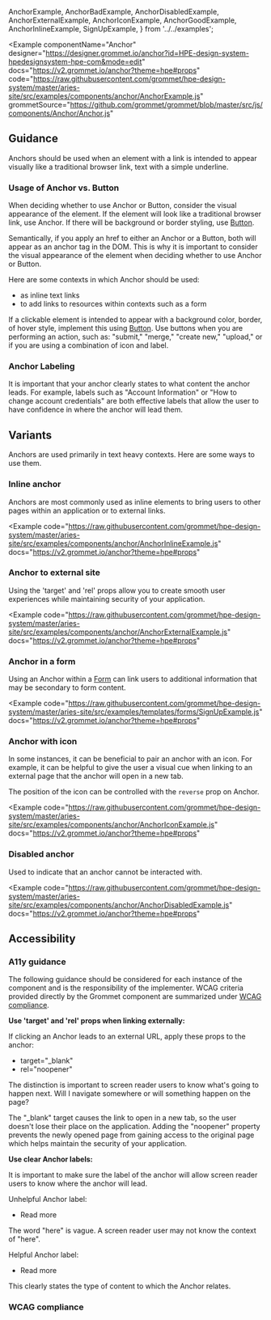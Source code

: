   AnchorExample,
  AnchorBadExample,
  AnchorDisabledExample,
  AnchorExternalExample,
  AnchorIconExample,
  AnchorGoodExample,
  AnchorInlineExample,
  SignUpExample,
} from '../../examples';

<Example
  componentName="Anchor"
  designer="https://designer.grommet.io/anchor?id=HPE-design-system-hpedesignsystem-hpe-com&mode=edit"
  docs="https://v2.grommet.io/anchor?theme=hpe#props"
  code="https://raw.githubusercontent.com/grommet/hpe-design-system/master/aries-site/src/examples/components/anchor/AnchorExample.js"
  grommetSource="https://github.com/grommet/grommet/blob/master/src/js/components/Anchor/Anchor.js"
>
  <AnchorExample />
</Example>

## Guidance

Anchors should be used when an element with a link is intended to appear visually like a traditional browser link, text with a simple underline.

### Usage of Anchor vs. Button

When deciding whether to use Anchor or Button, consider the visual appearance of the element. If the element will look like a traditional browser link, use Anchor. If there will be background or border styling, use [Button](/components/button).

Semantically, if you apply an href to either an Anchor or a Button, both will appear as an anchor tag in the DOM. This is why it is important to consider the visual appearance of the element when deciding whether to use Anchor or Button.

Here are some contexts in which Anchor should be used:

- as inline text links
- to add links to resources within contexts such as a form

If a clickable element is intended to appear with a background color, border, of hover style, implement this using [Button](/components/button). Use buttons when you are performing an action, such as: "submit," "merge," "create new," "upload," or if you are using a combination of icon and label.

### Anchor Labeling

It is important that your anchor clearly states to what content the anchor leads. For example, labels such as "Account Information" or "How to change account credentials" are both effective labels that allow the user to have confidence in where the anchor will lead them.

<BestPracticeGroup>
  <Example
    height="none"
    bestPractice={{
      type: 'do',
      message:
        'Use label text that is descriptive about where the anchor will lead the user.',
    }}
  >
    <AnchorGoodExample />
  </Example>
  <Example
    height="none"
    bestPractice={{
      type: 'dont',
      message: `Use vague text like "Click here" because it doesn't provide meaning to users that rely on screen readers.`,
    }}
  >
    <AnchorBadExample />
  </Example>
</BestPracticeGroup>

## Variants

Anchors are used primarily in text heavy contexts. Here are some ways
to use them.

### Inline anchor

Anchors are most commonly used as inline elements to bring users to other pages within an application or to external links.

<Example
  code="https://raw.githubusercontent.com/grommet/hpe-design-system/master/aries-site/src/examples/components/anchor/AnchorInlineExample.js"
  docs="https://v2.grommet.io/anchor?theme=hpe#props"
>
  <AnchorInlineExample />
</Example>

### Anchor to external site

Using the 'target' and 'rel' props allow you to create smooth user experiences while maintaining security of your application.

<Example
  code="https://raw.githubusercontent.com/grommet/hpe-design-system/master/aries-site/src/examples/components/anchor/AnchorExternalExample.js"
  docs="https://v2.grommet.io/anchor?theme=hpe#props"
>
  <AnchorExternalExample />
</Example>

### Anchor in a form

Using an Anchor within a [Form](/templates/forms) can link users to additional information that may be secondary to form content.

<Example
  code="https://raw.githubusercontent.com/grommet/hpe-design-system/master/aries-site/src/examples/templates/forms/SignUpExample.js"
  docs="https://v2.grommet.io/anchor?theme=hpe#props"
>
  <SignUpExample />
</Example>

### Anchor with icon

In some instances, it can be beneficial to pair an anchor with an icon. For example, it can be helpful to give the user a visual cue when linking to an external page that the anchor will open in a new tab.

The position of the icon can be controlled with the `reverse` prop on Anchor.

<Example
  code="https://raw.githubusercontent.com/grommet/hpe-design-system/master/aries-site/src/examples/components/anchor/AnchorIconExample.js"
  docs="https://v2.grommet.io/anchor?theme=hpe#props"
>
  <AnchorIconExample />
</Example>

### Disabled anchor

Used to indicate that an anchor cannot be interacted with.

<Example
  code="https://raw.githubusercontent.com/grommet/hpe-design-system/master/aries-site/src/examples/components/anchor/AnchorDisabledExample.js"
  docs="https://v2.grommet.io/anchor?theme=hpe#props"
>
  <AnchorDisabledExample />
</Example>

## Accessibility
### A11y guidance
The following guidance should be considered for each instance of the component and is the responsibility of the implementer. WCAG criteria provided directly by the Grommet component are summarized under [WCAG compliance](#wcag-compliance).

**Use 'target' and 'rel' props when linking externally:**

If clicking an Anchor leads to an external URL, apply these props to the anchor:

- target="\_blank"
- rel="noopener"

The distinction is important to screen reader users to know what's going to happen next. Will I navigate somewhere or will something happen on the page?

The "\_blank" target causes the link to open in a new tab, so the user doesn't lose their place on the application. Adding the "noopener" property prevents the newly opened page from gaining access to the original page which helps maintain the security of your application.

**Use clear Anchor labels:**

It is important to make sure the label of the anchor will allow screen reader users to know where the anchor will lead.

Unhelpful Anchor label:

- Read more <GrommetAnchor label="here" />

The word "here" is vague. A screen reader user may not know the context of "here".

Helpful Anchor label:

- Read more <GrommetAnchor label="Anchor documentation" />

This clearly states the type of content to which the Anchor relates.

### WCAG compliance
  <AccessibilitySection title='anchor' />
